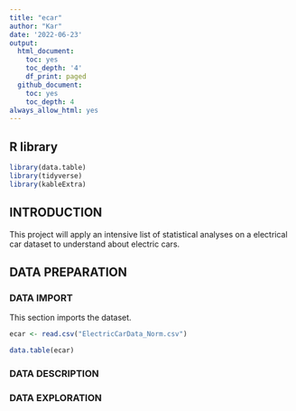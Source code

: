 ```yaml
---
title: "ecar"
author: "Kar"
date: '2022-06-23'
output:
  html_document:
    toc: yes
    toc_depth: '4'
    df_print: paged
  github_document:
    toc: yes
    toc_depth: 4
always_allow_html: yes
---
```


## R library

```r

library(data.table)
library(tidyverse)
library(kableExtra)

```

## INTRODUCTION

This project will apply an intensive list of statistical analyses on a electrical car dataset to understand about electric cars.


## DATA PREPARATION

### DATA IMPORT

This section imports the dataset.

```r
ecar <- read.csv("ElectricCarData_Norm.csv")

```

```r
data.table(ecar)
```

### DATA DESCRIPTION



### DATA EXPLORATION
